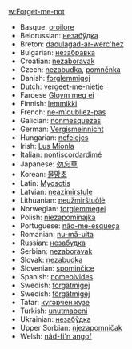 [[w:Forget-me-not]]

*Basque: [[oroilore]]
*Belorussian: [[незабўдка]]
*Breton: [[daoulagad-ar-werc'hez]]
*Bulgarian: [[незабравка]]
*Croatian: [[nezaboravak]]
*Czech: [[nezabudka]], [[pomněnka]]
*Danish: [[forglemmigej]]
*Dutch: [[vergeet-me-nietje]]
*Faroese [[Gloym meg ei]]
*Finnish: [[lemmikki]]
*French: [[ne-m'oubliez-pas]]
*Galician: [[nonmesquezas]]
*German: [[Vergismeinnicht]]
*Hungarian: [[nefelejcs]]
*Irish: [[Lus Míonla]]
*Italian: [[nontiscordardimé]]
*Japanese: [[勿忘草]]
*Korean: [[물망초]]
*Latin: [[Myosotis]]
*Latvian: [[neazimirstule]]
*Lithuanian: [[neužmirštuõlė]]
*Norwegian: [[forglemmegei]]
*Polish: [[niezapominajka]]
*Portuguese: [[não-me-esqueça]]
*Romanian: [[nu-mă-uita]]
*Russian: [[незабудка]]
*Serbian: [[nezaboravak]]
*Slovak: [[nezabudka]]
*Slovenian: [[spominčice]]
*Spanish: [[nomeolvides]]
*Swedish: [[forgätmigej]]
*Swedish: [[förgätmigej]]
*Tatar: [[күгəрчен күзе]]
*Turkish: [[unutmabeni]]
*Ukrainian: [[незабўдка]]
*Upper Sorbian: [[njezapomničak]]
*Welsh: [[nâd-fi'n angof]]